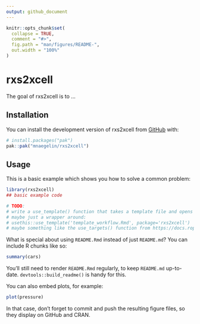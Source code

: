 ```yaml
---
output: github_document
---
```


<!-- README.md is generated from README.Rmd. Please edit that file -->

```r
knitr::opts_chunk$set(
  collapse = TRUE,
  comment = "#>",
  fig.path = "man/figures/README-",
  out.width = "100%"
)
```

# rxs2xcell

<!-- badges: start -->
<!-- badges: end -->

The goal of rxs2xcell is to ...

## Installation

You can install the development version of rxs2xcell from [GitHub](https://github.com/) with:

```r
# install.packages("pak")
pak::pak("mnaegelin/rxs2xcell")
```

## Usage

This is a basic example which shows you how to solve a common problem:

```r
library(rxs2xcell)
## basic example code

# TODO:
# write a use_template() function that takes a template file and opens it
# maybe just a wrapper around:
# usethis::use_template('template_workflow.Rmd', package='rxs2xcell')
# maybe something like the use_targets() function from https://docs.ropensci.org/targets/reference/use_targets.html
```

What is special about using `README.Rmd` instead of just `README.md`? You can include R chunks like so:

```r
summary(cars)
```

You'll still need to render `README.Rmd` regularly, to keep `README.md` up-to-date. `devtools::build_readme()` is handy for this.

You can also embed plots, for example:

```r
plot(pressure)
```

In that case, don't forget to commit and push the resulting figure files, so they display on GitHub and CRAN.
